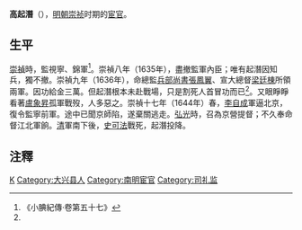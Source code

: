 '''高起潛'''（{{bd|？年||？年|catIdx=G}}），[[明朝|明朝]][[崇祯|崇祯]]时期的[[宦官|宦官]]。

== 生平 ==
[[崇禎|崇禎]]時，監視寧、錦軍<ref name="#1">《小腆紀傳·卷第五十七》</ref>。崇禎八年（1635年），盡撤監軍內臣；唯有起潛因知兵，獨不撤。崇禎九年（1636年），命總監[[兵部尚書|兵部尚書]][[张凤翼_(万历进士)|張鳳翼]]、宣大總督[[梁廷棟|梁廷棟]]所領兩軍。因功給金三萬。但起潛根本未赴戰場，只是割死人首冒功而已<ref name="#1"/>。又眼睜睜看著[[盧象昇|盧象昇]]孤軍戰歿，人多惡之。崇禎十七年（1644年）春，[[李自成|李自成]]軍逼北京，復令監寧前軍。途中已聞京師陷，遂棄關逃走。[[弘光|弘光]]時，召為京營提督；不久奉命督江北軍餉。[[清|清]]軍南下後，[[史可法|史可法]]戰死，起潛投降。

==注釋==
<div class="references-small">
<references />
</div>
{{明朝人物小作品}}
[[Category:明朝宦官|K]]
[[Category:大兴县人|Category:大兴县人]]
[[Category:南明宦官|Category:南明宦官]]
[[Category:司礼监|Category:司礼监]]